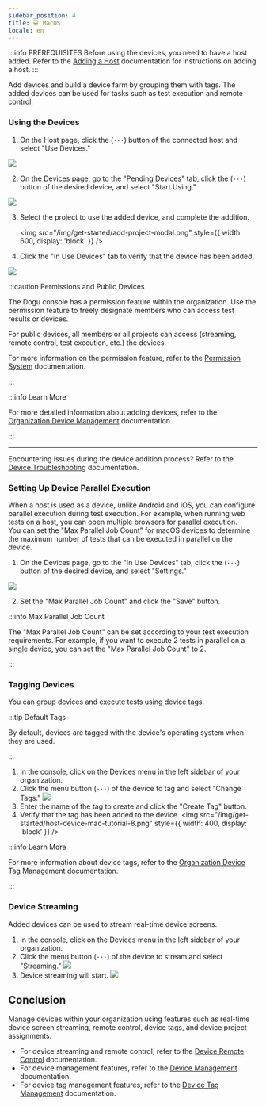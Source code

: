 ```yaml
---
sidebar_position: 4
title: 💻 MacOS
locale: en
---
```


:::info PREREQUISITES
Before using the devices, you need to have a host added. Refer to the [Adding a Host](/get-started/tutorials/device-farm/host) documentation for instructions on adding a host.
:::

Add devices and build a device farm by grouping them with tags. The added devices can be used for tasks such as test execution and remote control.

### Using the Devices

1. On the Host page, click the (`···`) button of the connected host and select "Use Devices."

<img src="/img/get-started/host-device-mac-tutorial-1.png" />

2. On the Devices page, go to the "Pending Devices" tab, click the (`···`) button of the desired device, and select "Start Using."

<img src="/img/get-started/host-device-mac-tutorial-2.png" />

3. Select the project to use the added device, and complete the addition.

   <img
     src="/img/get-started/add-project-modal.png"
     style={{ width: 600, display: 'block' }}
   />

4. Click the "In Use Devices" tab to verify that the device has been added.

<img src="/img/get-started/host-device-mac-tutorial-3.png" />

:::caution Permissions and Public Devices

The Dogu console has a permission feature within the organization. Use the permission feature to freely designate members who can access test results or devices.

For public devices, all members or all projects can access (streaming, remote control, test execution, etc.) the devices.

For more information on the permission feature, refer to the [Permission System](/management/organization/permission) documentation.

:::

:::info Learn More

For more detailed information about adding devices, refer to the [Organization Device Management](/management/organization/device-farm/device-management#adding-a-device) documentation.

:::

---

Encountering issues during the device addition process? Refer to the [Device Troubleshooting](/device-farm/device/trouble-shooting) documentation.

### Setting Up Device Parallel Execution

When a host is used as a device, unlike Android and iOS, you can configure parallel execution during test execution. For example, when running web tests on a host, you can open multiple browsers for parallel execution.  
You can set the "Max Parallel Job Count" for macOS devices to determine the maximum number of tests that can be executed in parallel on the device.

1. On the Devices page, go to the "In Use Devices" tab, click the (`···`) button of the desired device, and select "Settings."

<img src="/img/get-started/host-device-mac-tutorial-4.png" />

2. Set the "Max Parallel Job Count" and click the "Save" button.

:::info Max Parallel Job Count

The "Max Parallel Job Count" can be set according to your test execution requirements. For example, if you want to execute 2 tests in parallel on a single device, you can set the "Max Parallel Job Count" to 2.

:::

### Tagging Devices

You can group devices and execute tests using device tags.

:::tip Default Tags

By default, devices are tagged with the device's operating system when they are used.

:::

1. In the console, click on the Devices menu in the left sidebar of your organization.
2. Click the menu button (`···`) of the device to tag and select "Change Tags."
   <img src="/img/get-started/host-device-mac-tutorial-7.png" />
3. Enter the name of the tag to create and click the "Create Tag" button.
4. Verify that the tag has been added to the device.
   <img
     src="/img/get-started/host-device-mac-tutorial-8.png"
     style={{ width: 400, display: 'block' }}
   />

:::info Learn More

For more information about device tags, refer to the [Organization Device Tag Management](/management/organization/device-farm/tag-management) documentation.

:::

### Device Streaming

Added devices can be used to stream real-time device screens.

1. In the console, click on the Devices menu in the left sidebar of your organization.
2. Click the menu button (`···`) of the device to stream and select "Streaming."
   <img src="/img/get-started/host-device-mac-tutorial-5.png" />
3. Device streaming will start.
   <img src="/img/get-started/host-device-mac-tutorial-6.png" />

## Conclusion

Manage devices within your organization using features such as real-time device screen streaming, remote control, device tags, and device project assignments.

- For device streaming and remote control, refer to the [Device Remote Control](/device-farm/device/streaming-and-remote-control) documentation.
- For device management features, refer to the [Device Management](/management/organization/device-farm/device-management) documentation.
- For device tag management features, refer to the [Device Tag Management](/management/organization/device-farm/tag-management) documentation.
